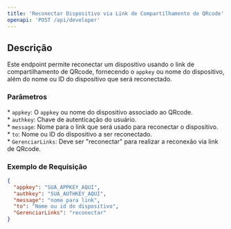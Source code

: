 ```yaml
---
title: 'Reconectar Dispositivo via Link de Compartilhamento de QRcode'
openapi: 'POST /api/developer'
---
```


## Descrição

Este endpoint permite reconectar um dispositivo usando o link de compartilhamento de QRcode, fornecendo o `appkey` ou nome do dispositivo, além do nome ou ID do dispositivo que será reconectado.

### Parâmetros

\* `appkey`: O `appkey` ou nome do dispositivo associado ao QRcode.  
\* `authkey`: Chave de autenticação do usuário.  
\* `message`: Nome para o link que será usado para reconectar o dispositivo.  
\* `to`: Nome ou ID do dispositivo a ser reconectado.  
\* `GerenciarLinks`: Deve ser "reconectar" para realizar a reconexão via link de QRcode.

### Exemplo de Requisição

```json
{
  "appkey": "SUA_APPKEY_AQUI",
  "authkey": "SUA_AUTHKEY_AQUI",
  "message": "nome para link",
  "to": "Nome ou id do dispositivo",
  "GerenciarLinks": "reconectar"
}
